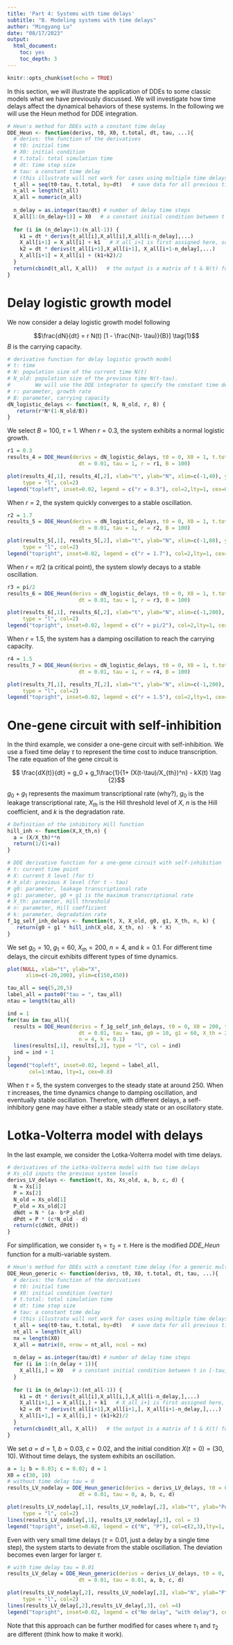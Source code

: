 ```yaml
---
title: 'Part 4: Systems with time delays'
subtitle: "B. Modeling systems with time delays"
author: "Mingyang Lu"
date: "08/17/2023"
output:
  html_document:
    toc: yes
    toc_depth: 3
---
```


```r
knitr::opts_chunk$set(echo = TRUE)
```

In this section, we will illustrate the application of DDEs to some classic models what we have previously discussed. We will investigate how time delays affect the dynamical behaviors of these systems. In the following we will use the Heun method for DDE integration.

```r
# Heun's method for DDEs with a constant time delay
DDE_Heun <- function(derivs, t0, X0, t.total, dt, tau, ...){
  # derivs: the function of the derivatives 
  # t0: initial time
  # X0: initial condition
  # t.total: total simulation time
  # dt: time step size 
  # tau: a constant time delay 
  # (this illustrate will not work for cases using multiple time delays)
  t_all = seq(t0-tau, t.total, by=dt)   # save data for all previous time points too
  n_all = length(t_all)
  X_all = numeric(n_all)
  
  n_delay = as.integer(tau/dt) # number of delay time steps
  X_all[1:(n_delay+1)] = X0   # a constant initial condition between t in [-tau, 0]
  
  for (i in (n_delay+1):(n_all-1)) {
    k1 = dt * derivs(t_all[i],X_all[i],X_all[i-n_delay],...)
    X_all[i+1] = X_all[i] + k1   # X_all_i+1 is first assigned here, so that the function works for tau = 0
    k2 = dt * derivs(t_all[i+1],X_all[i+1], X_all[i+1-n_delay],...)
    X_all[i+1] = X_all[i] + (k1+k2)/2
  }
  return(cbind(t_all, X_all))   # the output is a matrix of t & N(t) for all time steps
}
```

# Delay logistic growth model

We now consider a delay logistic growth model following

$$\frac{dN}{dt} = r N(t) [1 - \frac{N(t- \tau)}{B}] \tag{1}$$
$B$ is the carrying capacity. 

```r
# derivative function for delay logistic growth model
# t: time
# N: population size of the current time N(t)
# N_old: population size of the previous time N(t-tau). 
#        We will use the DDE integrator to specify the constant time delay.
# r: parameter, growth rate
# B: parameter, carrying capacity
dN_logistic_delays <- function(t, N, N_old, r, B) {
   return(r*N*(1-N_old/B))
}
```

We select $B = 100$, $\tau = 1$. When $r = 0.3$, the system exhibits a normal logistic growth.

```r
r1 = 0.3
results_4 = DDE_Heun(derivs = dN_logistic_delays, t0 = 0, X0 = 1, t.total = 40, 
                       dt = 0.01, tau = 1, r = r1, B = 100)

plot(results_4[,1], results_4[,2], xlab="t", ylab="N", xlim=c(-1,40), ylim=c(0,120),
     type = "l", col=2)
legend("topleft", inset=0.02, legend = c("r = 0.3"), col=2,lty=1, cex=0.8)
```

When $r = 2$, the system quickly converges to a stable oscillation.

```r
r2 = 1.7 
results_5 = DDE_Heun(derivs = dN_logistic_delays, t0 = 0, X0 = 1, t.total = 80, 
                       dt = 0.01, tau = 1, r = r2, B = 100)

plot(results_5[,1], results_5[,2], xlab="t", ylab="N", xlim=c(-1,80), ylim=c(0,240),
     type = "l", col=2)
legend("topright", inset=0.02, legend = c("r = 1.7"), col=2,lty=1, cex=0.8)
```

When $r = \pi/2$ (a critical point), the system slowly decays to a stable oscillation.

```r
r3 = pi/2 
results_6 = DDE_Heun(derivs = dN_logistic_delays, t0 = 0, X0 = 1, t.total = 200, 
                       dt = 0.01, tau = 1, r = r3, B = 100)

plot(results_6[,1], results_6[,2], xlab="t", ylab="N", xlim=c(-1,200), ylim=c(0,220),
     type = "l", col=2)
legend("topright", inset=0.02, legend = c("r = pi/2"), col=2,lty=1, cex=0.8)
```

When $r = 1.5$, the system has a damping oscillation to reach the carrying capacity.

```r
r4 = 1.5
results_7 = DDE_Heun(derivs = dN_logistic_delays, t0 = 0, X0 = 1, t.total = 200, 
                       dt = 0.01, tau = 1, r = r4, B = 100)

plot(results_7[,1], results_7[,2], xlab="t", ylab="N", xlim=c(-1,200), ylim=c(0,220),
     type = "l", col=2)
legend("topright", inset=0.02, legend = c("r = 1.5"), col=2,lty=1, cex=0.8)
```

# One-gene circuit with self-inhibition

In the third example, we consider a one-gene circuit with self-inhibition. We use a fixed time delay $\tau$ to represent the time cost to induce transcription. The rate equation of the gene circuit is

$$ \frac{dX(t)}{dt} = g_0 + g_1\frac{1}{1+ (X(t-\tau)/X_{th})^n} - kX(t) \tag {2}$$

$g_0 + g_1$ represents the maximum transcriptional rate (why?), $g_0$ is the leakage transcriptional rate, $X_{th}$ is the Hill threshold level of $X$, $n$ is the Hill coefficient, and $k$ is the degradation rate.

``` r
# Definition of the inhibitory Hill function
hill_inh <- function(X,X_th,n) {
  a = (X/X_th)**n
  return(1/(1+a))
}

# DDE derivative function for a one-gene circuit with self-inhibition
# t: current time point
# X: current X level (for t)
# X_old: previous X level (for t - tau)
# g0: parameter, leakage transcriptional rate
# g1: parameter, g0 + g1 is the maximum transcriptional rate
# X_th: parameter, Hill threshold 
# n: parameter, Hill coefficient 
# k: parameter, degradation rate
f_1g_self_inh_delays <- function(t, X, X_old, g0, g1, X_th, n, k) {
   return(g0 + g1 * hill_inh(X_old, X_th, n) - k * X)
}
```

We set $g_0 = 10$, $g_1 = 60$, $X_{th} = 200$, $n = 4$, and $k = 0.1$. For different time delays, the circuit exhibits different types of time dynamics.

```r
plot(NULL, xlab="t", ylab="X",
      xlim=c(-20,200), ylim=c(150,450))

tau_all = seq(5,20,5)
label_all = paste0("tau = ", tau_all)
ntau = length(tau_all)

ind = 1
for(tau in tau_all){
  results = DDE_Heun(derivs = f_1g_self_inh_delays, t0 = 0, X0 = 200, t.total = 200, 
                       dt = 0.01, tau = tau, g0 = 10, g1 = 60, X_th = 200,
                       n = 4, k = 0.1)
  lines(results[,1], results[,2], type = "l", col = ind)
  ind = ind + 1
}
legend("topleft", inset=0.02, legend = label_all,
       col=1:ntau, lty=1, cex=0.8)
```

When $\tau = 5$, the system converges to the steady state at around 250. When $\tau$ increases, the time dynamics change to damping oscillation, and eventually stable oscillation. Therefore, with different delays, a self-inhibitory gene may have either a stable steady state or an oscillatory state. 

# Lotka-Volterra model with delays

In the last example, we consider the Lotka-Volterra model with time delays. 

\begin{equation}
\begin{cases} \frac{dN}{dt} = N(t) [a - bP(t-\tau_1)] \\
              \frac{dP}{dt} = P(t) [cN(t-\tau_2) -d]  \tag {6}\end{cases}
\end{equation}

``` r
# derivatives of the Lotka-Volterra model with two time delays
# Xs_old inputs the previous system levels
derivs_LV_delays <- function(t, Xs, Xs_old, a, b, c, d) {
  N = Xs[1]
  P = Xs[2]
  N_old = Xs_old[1]
  P_old = Xs_old[2]
  dNdt = N * (a- b*P_old)
  dPdt = P * (c*N_old - d)
  return(c(dNdt, dPdt))
}
```

For simplification, we consider $\tau_1 = \tau_2 = \tau$. Here is the modified *DDE_Heun* function for a multi-variable system. 

```r
# Heun's method for DDEs with a constant time delay (for a generic multi-variable system)
DDE_Heun_generic <- function(derivs, t0, X0, t.total, dt, tau, ...){
  # derivs: the function of the derivatives 
  # t0: initial time
  # X0: initial condition (vector)
  # t.total: total simulation time
  # dt: time step size 
  # tau: a constant time delay 
  # (this illustrate will not work for cases using multiple time delays)
  t_all = seq(t0-tau, t.total, by=dt)   # save data for all previous time points too
  nt_all = length(t_all)
  nx = length(X0)
  X_all = matrix(0, nrow = nt_all, ncol = nx)
  
  n_delay = as.integer(tau/dt) # number of delay time steps
  for (i in 1:(n_delay + 1)){
    X_all[i,] = X0   # a constant initial condition between t in [-tau, 0]
  }
  
  for (i in (n_delay+1):(nt_all-1)) {
    k1 = dt * derivs(t_all[i],X_all[i,],X_all[i-n_delay,],...)
    X_all[i+1,] = X_all[i,] + k1   # X_all_i+1 is first assigned here, so that the function works for tau = 0
    k2 = dt * derivs(t_all[i+1],X_all[i+1,], X_all[i+1-n_delay,],...)
    X_all[i+1,] = X_all[i,] + (k1+k2)/2
  }
  return(cbind(t_all, X_all))   # the output is a matrix of t & X(t) for all time steps
}
```

We set $a = d = 1$, $b = 0.03$, $c = 0.02$, and the initial condition  ${X(t = 0)} = (30, 10)$. Without time delays, the system exhibits an oscillation. 

```r
a = 1; b = 0.03; c = 0.02; d = 1
X0 = c(30, 10)
# without time delay tau = 0
results_LV_nodelay = DDE_Heun_generic(derivs = derivs_LV_delays, t0 = 0, X0 = X0, t.total = 50, 
                       dt = 0.01, tau = 0, a, b, c, d)

plot(results_LV_nodelay[,1], results_LV_nodelay[,2], xlab="t", ylab="Population", xlim=c(-1,50), ylim=c(0,160),
     type = "l", col=2)
lines(results_LV_nodelay[,1], results_LV_nodelay[,3], col = 3)
legend("topright", inset=0.02, legend = c("N", "P"), col=c(2,3),lty=1, cex=0.8)
```

Even with very small time delays ($\tau = 0.01$, just a delay by a single time step), the system starts to deviate from the stable oscillation. The deviation becomes even larger for larger $\tau$.

``` r
# with time delay tau = 0.01
results_LV_delay = DDE_Heun_generic(derivs = derivs_LV_delays, t0 = 0, X0 = X0, t.total = 50, 
                       dt = 0.01, tau = 0.01, a, b, c, d)

plot(results_LV_nodelay[,2], results_LV_nodelay[,3], xlab="N", ylab="P", xlim=c(0,180), ylim=c(0,150),
     type = "l", col=2)
lines(results_LV_delay[,2],results_LV_delay[,3], col =4)
legend("topright", inset=0.02, legend = c("No delay", "with delay"), col=c(2,4),lty=1, cex=0.8)
```

Note that this approach can be further modified for cases where $\tau_1$ and $\tau_2$ are different (think how to make it work).
